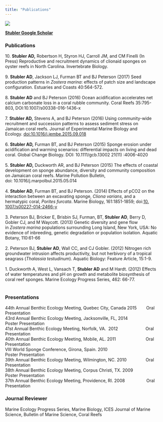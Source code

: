 ---
title: "Publications"
---

![](docs/coral.jpg){fig-align="right"}

[**Stubler Google Scholar**](https://scholar.google.com/citations?hl=en&user=XS-Ij5AAAAAJ&view_op=list_works&sortby=pubdate)

### Publications

10. **Stubler AD,** Robertson H, Styron HJ, Carroll JM, and CM Finelli (In Press) Reproductive and recruitment dynamics of clionaid sponges on oyster reefs in North Carolina. Invertebrate Biology.\
\
9. **Stubler AD**, Jackson LJ, Furman BT and BJ Peterson (2017) Seed production patterns in *Zostera marina*: effects of patch size and landscape configuration. Estuaries and Coasts 40:564-572.\
\
8. **Stubler AD** and BJ Peterson (2016) Ocean acidification accelerates net calcium carbonate loss in a coral rubble community. Coral Reefs 35:795-803, DOI:10.1007/s00338-016-1436-x\
\
7. **Stubler AD,** Stevens A, and BJ Peterson (2016) Using community-wide recruitment and succession patterns to assess sediment stress on Jamaican coral reefs. Journal of Experimental Marine Biology and Ecology. [doi:10.1016/j.jembe.2015.09.018](http://dx.doi.org/10.1016/j.jembe.2015.09.018)\
\
6. **Stubler AD,** Furman BT, and BJ Peterson (2015) Sponge erosion under acidification and warming scenarios: differential impacts on living and dead coral. Global Change Biology. DOI: 10.1111/gcb.13002 21(11) :4006-4020\
\
5. **Stubler AD,** Duckworth AR, and BJ Peterson (2015) The effects of coastal development on sponge abundance, diversity and community composition on Jamaican coral reefs. Marine Pollution Bulletin, doi: 10.1016/j.marpolbul.2015.05.014\
\
4. **Stubler AD**, Furman BT, and BJ Peterson. (2014) Effects of pCO2 on the interaction between an excavating sponge, *Cliona varians*, and a hermatypic coral, *Porites furcata*. Marine Biology, 161:1851-1859; doi:[10.​1007/​s00227-014-2466-y](http://dx.doi.org.libproxy.cc.stonybrook.edu/10.1007/s00227-014-2466-y)\
\
3. Peterson BJ, Bricker E, Brisbin SJ, Furman, BT, **Stubler AD**, Berry D, Gobler CJ, and M Waycott. (2013) Genetic diversity and gene flow in *Zostera marina* populations surrounding Long Island, New York, USA: No evidence of inbreeding, genetic degradation or population isolation. Aquatic Botany, 110:61-66\
\
2. Peterson BJ, **Stubler AD**, Wall CC, and CJ Gobler. (2012) Nitrogen rich groundwater intrusion affects productivity, but not herbivory of a tropical seagrass (*Thalassia testudinum*). Aquatic Biology: Feature Article, 15:1-9.\
\
1. Duckworth A, West L, Vansach T, **Stubler AD** and M Hardt. (2012) Effects of water temperatures and pH on growth and metabolite biosynthesis of coral reef sponges. Marine Ecology Progress Series, 462: 66-77.﻿\
\

### **Presentations**

44th Annual Benthic Ecology Meeting, Quebec City, Canada 2015        Oral Presentation\
43rd Annual Benthic Ecology Meeting, Jacksonville, FL, 2014                 Poster Presentation\
41st Annual Benthic Ecology Meeting, Norfolk, VA.  2012                       Oral Presentation \
40th Annual Benthic Ecology Meeting, Mobile, AL. 2011                         Oral Presentation\
VIII World Sponge Conference, Girona, Spain. 2010                                 Poster Presentation\
39th Annual Benthic Ecology Meeting, Wilmington, NC. 2010                Oral Presentation\
38th Annual Benthic Ecology Meeting, Corpus Christi, TX. 2009            Poster Presentation\
37th Annual Benthic Ecology Meeting, Providence, RI. 2008                  Oral Presentation\

### **Journal Reviewer**

Marine Ecology Progress Series, Marine Biology, ICES Journal of Marine Science, Bulletin of Marine Science, Coral Reefs
